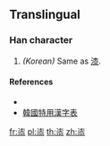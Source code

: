 {{character info/new}}
==Translingual==

===Han character===
{{Han char|rn=15|rad=冫|as=08|sn=10|four=|canj=IPOP|ids=⿱⿰冫七⿱人⺗}}

# ''(Korean)'' Same as [[漆]].

====References====
* {{Han ref|kx=0133.011|dkj=|dj=|hdz=|uh=34D2|ud=13522|bh=|bd=}}
* [http://dict.variants.moe.edu.tw/fulu/fu5/kor/kor061.htm 韓國特用漢字表]
[[fr:㓒]]
[[pl:㓒]]
[[th:㓒]]
[[zh:㓒]]
